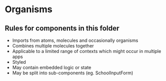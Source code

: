 # Organisms

## Rules for components in this folder

- Imports from atoms, molecules and occasionally organisms
- Combines multiple molecules together
- Applicable to a limited range of contexts which might occur in multiple apps
- Styled
- May contain embedded logic or state
- May be split into sub-components
  (eg. SchoolInputForm)
